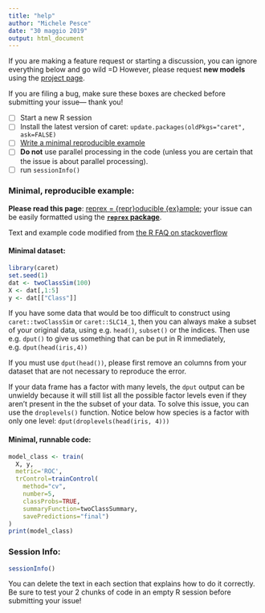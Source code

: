 ```yaml
---
title: "help"
author: "Michele Pesce"
date: "30 maggio 2019"
output: html_document
---
```

If you are making a feature request or starting a discussion, you can ignore everything below and go wild =D However, please request **new models** using the [project page](https://github.com/topepo/caret/projects/2).

If you are filing a bug, make sure these boxes are checked before submitting your issue— thank you!

- [ ] Start a new R session
- [ ] Install the latest version of caret: `update.packages(oldPkgs="caret", ask=FALSE)`
- [ ] [Write a minimal reproducible example](http://stackoverflow.com/a/5963610)
- [ ] **Do not** use parallel processing in the code (unless you are certain that the issue is about parallel processing).
- [ ] run `sessionInfo()`

### Minimal, reproducible example:

__Please read this page__: [reprex = {repr}oducible {ex}ample](https://github.com/jennybc/reprex#what-is-a-reprex); your issue can be easily formatted using the **[`reprex` package](https://cran.r-project.org/package=reprex)**. 

Text and example code modified from [the R FAQ on stackoverflow](http://stackoverflow.com/a/5963610)

#### Minimal dataset:
```R
library(caret)
set.seed(1)
dat <- twoClassSim(100)
X <- dat[,1:5]
y <- dat[["Class"]]

```
If you have some data that would be too difficult to construct using `caret::twoClassSim` or `caret::SLC14_1`, then you can always make a subset of your original data, using e.g. `head()`, `subset()` or the indices. Then use e.g. `dput()` to give us something that can be put in R immediately, e.g. `dput(head(iris,4))`

If you must use `dput(head())`, please first remove an columns from your dataset that are not necessary to reproduce the error.

If your data frame has a factor with many levels, the `dput` output can be unwieldy because it will still list all the possible factor levels even if they aren't present in the the subset of your data. To solve this issue, you can use the `droplevels()` function. Notice below how species is a factor with only one level: `dput(droplevels(head(iris, 4)))`

#### Minimal, runnable code:
```R
model_class <- train(
  X, y, 
  metric='ROC',
  trControl=trainControl(
    method="cv", 
    number=5,
    classProbs=TRUE, 
    summaryFunction=twoClassSummary,
    savePredictions="final")
)
print(model_class)
```

### Session Info:
```R
sessionInfo()

```

You can delete the text in each section that explains how to do it correctly.
Be sure to test your 2 chunks of code in an empty R session before submitting your issue!